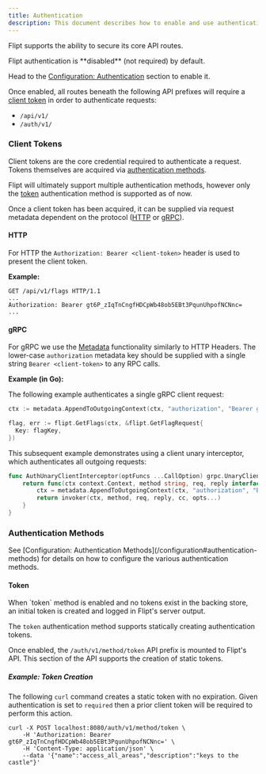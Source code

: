 ```yaml
---
title: Authentication
description: This document describes how to enable and use authentication with Flipt.
---
```


Flipt supports the ability to secure its core API routes.

<Info>
Flipt authentication is **disabled** (not required) by default.

Head to the [Configuration: Authentication](/configuration#authentication) section to enable it.

</Info>

Once enabled, all routes beneath the following API prefixes will require a [client token](#client-tokens) in order to authenticate requests:

- `/api/v1/`
- `/auth/v1/`

### Client Tokens

Client tokens are the core credential required to authenticate a request.
Tokens themselves are acquired via [authentication methods](#authentication-methods).

Flipt will ultimately support multiple authentication methods, however only the [token](#token) authentication method is supported as of now.

Once a client token has been acquired, it can be supplied via request metadata dependent on the protocol ([HTTP](#http) or [gRPC](#grpc)).

#### HTTP

For HTTP the `Authorization: Bearer <client-token>` header is used to present the client token.

**Example:**

```console
GET /api/v1/flags HTTP/1.1
...
Authorization: Bearer gt6P_zIqTnCngfHDCpWb48ob5EBt3PqunUhpofNCNnc=
...
```

#### gRPC

For gRPC we use the [Metadata](https://grpc.io/docs/what-is-grpc/core-concepts/#metadata) functionality similarly to HTTP Headers.
The lower-case `authorization` metadata key should be supplied with a single string `Bearer <client-token>` to any RPC calls.

**Example (in Go):**

The following example authenticates a single gRPC client request:

```go
ctx := metadata.AppendToOutgoingContext(ctx, "authorization", "Bearer gt6P_zIqTnCngfHDCpWb48ob5EBt3PqunUhpofNCNnc=")

flag, err := flipt.GetFlags(ctx, &flipt.GetFlagRequest{
  Key: flagKey,
})
```

This subsequent example demonstrates using a client unary interceptor, which authenticates all outgoing requests:

```go
func AuthUnaryClientInterceptor(optFuncs ...CallOption) grpc.UnaryClientInterceptor {
    return func(ctx context.Context, method string, req, reply interface{}, cc *grpc.ClientConn, invoker grpc.UnaryInvoker, opts ...grpc.CallOption) error {
        ctx = metadata.AppendToOutgoingContext(ctx, "authorization", "Bearer gt6P_zIqTnCngfHDCpWb48ob5EBt3PqunUhpofNCNnc=")
        return invoker(ctx, method, req, reply, cc, opts...)
	}
}
```

### Authentication Methods

<Note>
  See [Configuration: Authentication
  Methods](/configuration#authentication-methods) for details on how to
  configure the various authentication methods.
</Note>

#### Token

<Tip>
  When `token` method is enabled and no tokens exist in the backing store, an
  initial token is created and logged in Flipt's server output.
</Tip>

The `token` authentication method supports statically creating authentication tokens.

Once enabled, the `/auth/v1/method/token` API prefix is mounted to Flipt's API.
This section of the API supports the creation of static tokens.

##### Example: Token Creation

The following `curl` command creates a static token with no expiration.
Given authentication is set to `required` then a prior client token will be required to perform this action.

```console
curl -X POST localhost:8080/auth/v1/method/token \
    -H 'Authorization: Bearer gt6P_zIqTnCngfHDCpWb48ob5EBt3PqunUhpofNCNnc=' \
    -H 'Content-Type: application/json' \
    --data '{"name":"access_all_areas","description":"keys to the castle"}'
```
